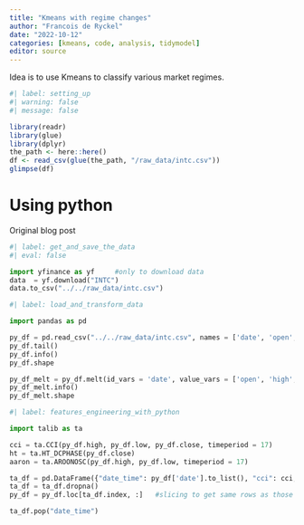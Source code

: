 ```yaml
---
title: "Kmeans with regime changes"
author: "Francois de Ryckel"
date: "2022-10-12"
categories: [kmeans, code, analysis, tidymodel]
editor: source
---
```


Idea is to use Kmeans to classify various market regimes. 

```r
#| label: setting_up
#| warning: false
#| message: false

library(readr)
library(glue)
library(dplyr)
the_path <- here::here()
df <- read_csv(glue(the_path, "/raw_data/intc.csv"))
glimpse(df)
```



# Using python 
Original blog post 

```python
#| label: get_and_save_the_data
#| eval: false

import yfinance as yf     #only to download data
data  = yf.download("INTC")
data.to_csv("../../raw_data/intc.csv")
```


```python
#| label: load_and_transform_data

import pandas as pd

py_df = pd.read_csv("../../raw_data/intc.csv", names = ['date', 'open', 'high', 'low', 'close', 'adj_close', 'volume']).iloc[1: , :]
py_df.tail()
py_df.info()
py_df.shape

py_df_melt = py_df.melt(id_vars = 'date', value_vars = ['open', 'high', 'low', 'close'], value_name = 'prices', var_name = 'price_point')
py_df_melt.info()
py_df_melt.shape

```

```python
#| label: features_engineering_with_python

import talib as ta

cci = ta.CCI(py_df.high, py_df.low, py_df.close, timeperiod = 17)
ht = ta.HT_DCPHASE(py_df.close)
aaron = ta.AROONOSC(py_df.high, py_df.low, timeperiod = 17)

ta_df = pd.DataFrame({"date_time": py_df['date'].to_list(), "cci": cci, "aaron":aaron, "ht": ht})
ta_df = ta_df.dropna()
py_df = py_df.loc[ta_df.index, :]   #slicing to get same rows as those in ta_df

ta_df.pop("date_time")
```


